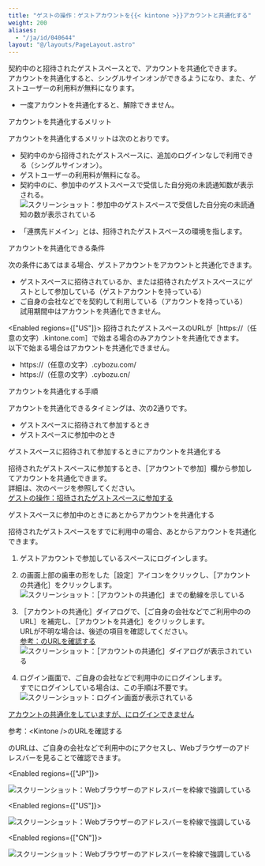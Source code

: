 ```yaml
---
title: "ゲストの操作：ゲストアカウントを{{< kintone >}}アカウントと共通化する"
weight: 200
aliases:
  - "/ja/id/040644"
layout: "@/layouts/PageLayout.astro"
---
```




契約中の<Kintone />と招待されたゲストスペースとで、アカウントを共通化できます。  
アカウントを共通化すると、シングルサインオンができるようになり、また、ゲストユーザーの利用料が無料になります。

<Warning>

* 一度アカウントを共通化すると、解除できません。

</Warning>

<Heading id="guestspace_guestuser_linkaccount_10">アカウントを共通化するメリット</Heading>

アカウントを共通化するメリットは次のとおりです。

* 契約中の<Kintone />から招待されたゲストスペースに、追加のログインなしで利用できる（シングルサインオン）。
* ゲストユーザーの利用料が無料になる。
* 契約中の<Kintone />に、参加中のゲストスペースで受信した自分宛の未読通知数が表示される。  
  <Img src="/k/kintone/img-ja/guestuser_linkaccount_img6_1.png" alt="スクリーンショット：参加中のゲストスペースで受信した自分宛の未読通知の数が表示されている" />

<Note>

* 「連携先ドメイン」とは、招待されたゲストスペースの環境を指します。

</Note>

<Heading id="guestspace_guestuser_linkaccount_20">アカウントを共通化できる条件</Heading>

次の条件にあてはまる場合、ゲストアカウントを<Kintone />アカウントと共通化できます。

* ゲストスペースに招待されているか、または招待されたゲストスペースにゲストとして参加している（ゲストアカウントを持っている）
* ご自身の会社などで<Kintone />を契約して利用している（<Kintone />アカウントを持っている）  
  試用期間中はアカウントを共通化できません。

<Enabled regions={["US"]}>
<Note>
招待されたゲストスペースのURLが<Wovn>［https://（任意の文字）.kintone.com］</Wovn>で始まる場合のみアカウントを共通化できます。  
以下で始まる場合はアカウントを共通化できません。

* https://（任意の文字）.cybozu.com/
* https://（任意の文字）.cybozu.cn/
</Note>

</Enabled>

<Heading id="guestspace_guestuser_linkaccount_30">アカウントを共通化する手順</Heading>

アカウントを共通化できるタイミングは、次の2通りです。

* ゲストスペースに招待されて参加するとき
* ゲストスペースに参加中のとき

<Heading level={3} id="guestspace_guestuser_linkaccount_3010">ゲストスペースに招待されて参加するときにアカウントを共通化する</Heading>

招待されたゲストスペースに参加するとき、<Wovn>［<Kintone />アカウントで参加］</Wovn>欄から参加してアカウントを共通化できます。<Wovn></Wovn><Wovn></Wovn>  
詳細は、次のページを参照してください。  
[ゲストの操作：招待されたゲストスペースに参加する](/k/ja/id/040643.html)

<Heading level={3} id="guestspace_guestuser_linkaccount_3020">ゲストスペースに参加中のときにあとからアカウントを共通化する</Heading>

招待されたゲストスペースをすでに利用中の場合、あとからアカウントを共通化できます。

1. ゲストアカウントで参加しているスペースにログインします。

1. <Kintone />の画面上部の歯車の形をした<Wovn>［設定］</Wovn>アイコンをクリックし、<Wovn>［アカウントの共通化］</Wovn>をクリックします。<Wovn></Wovn><Wovn></Wovn>  
   <Img src="/k/kintone/img-ja/guestuser_linkaccount_img7.png" alt="スクリーンショット：［アカウントの共通化］までの動線を示している" />

1. <Wovn>［アカウントの共通化］</Wovn>ダイアログで、<Wovn>［ご自身の会社などでご利用中の<Kintone />のURL］</Wovn>を補完し、<Wovn>［アカウントを共通化］</Wovn>をクリックします。<Wovn></Wovn><Wovn></Wovn><Wovn></Wovn><Wovn></Wovn><Wovn></Wovn>  
   URLが不明な場合は、後述の項目を確認してください。  
   [参考：<Kintone />のURLを確認する](#guestspace_guestuser_linkaccount_3030)  
   <Img src="/k/kintone/img-ja/guestuser_linkaccount_img8.png" alt="スクリーンショット：［アカウントの共通化］ダイアログが表示されている" />

1. ログイン画面で、ご自身の会社などで利用中の<Kintone />にログインします。  
   すでにログインしている場合は、この手順は不要です。  
    <Img src="/k/kintone/img-ja/guestuser_linkaccount_img9.png" alt="スクリーンショット：ログイン画面が表示されている" />

<Reference>

[アカウントの共通化をしていますが、<Kintone />にログインできません](/k/ja/id/040345.html)

</Reference>

<Heading level={3} id="guestspace_guestuser_linkaccount_3030">参考：&lt;Kintone /&gt;のURLを確認する</Heading>

<Kintone />のURLは、ご自身の会社などで利用中の<Kintone />にアクセスし、Webブラウザーのアドレスバーを見ることで確認できます。

<Enabled regions={["JP"]}>

<Img src="/k/kintone/img-ja/guestuser_linkaccount_img10.png" alt="スクリーンショット：Webブラウザーのアドレスバーを枠線で強調している" />

</Enabled>

<Enabled regions={["US"]}>

<Img src="/k/kintone/img-ja/guestuser_linkaccount_img10_us.png" alt="スクリーンショット：Webブラウザーのアドレスバーを枠線で強調している" />

</Enabled>

<Enabled regions={["CN"]}>

<Img src="/k/kintone/img-ja/guestuser_linkaccount_img10_cn.png" alt="スクリーンショット：Webブラウザーのアドレスバーを枠線で強調している" />

</Enabled>
